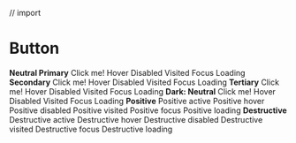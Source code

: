 // import

<Meta title="Components/Button" />

# Button

<gds-main>
  <gds-buttons>
    <gds-row>
      <strong>Neutral Primary</strong>
      <gds-button
        set="positive"
        variant="secondary"
        state="active"
        lead="plus"
        trail="plus"
      >
        Click me!
      </gds-button>
      <gds-button trail="plus" hover>
        Hover
      </gds-button>
      <gds-button disabled>Disabled</gds-button>
      <gds-button visited>Visited</gds-button>
      <gds-button focus>Focus</gds-button>
      <gds-button loading>Loading</gds-button>
    </gds-row>
    <gds-row>
      <strong>Secondary</strong>
      <gds-button secondary active leadingIcon="plus">
        Click me!
      </gds-button>
      <gds-button secondary hover>
        Hover
      </gds-button>
      <gds-button secondary disabled>
        Disabled
      </gds-button>
      <gds-button secondary visited>
        Visited
      </gds-button>
      <gds-button secondary focus>
        Focus
      </gds-button>
      <gds-button secondary loading>
        Loading
      </gds-button>
    </gds-row>
    <gds-row>
      <strong>Tertiary</strong>
      <gds-button tertiary active>
        Click me!
      </gds-button>
      <gds-button tertiary hover>
        Hover
      </gds-button>
      <gds-button tertiary disabled>
        Disabled
      </gds-button>
      <gds-button tertiary visited>
        Visited
      </gds-button>
      <gds-button tertiary focus>
        Focus
      </gds-button>
      <gds-button tertiary loading>
        Loading
      </gds-button>
    </gds-row>
    <gds-row>
      <strong>Dark: Neutral</strong>
      <gds-button dark-mode active>
        Click me!
      </gds-button>
      <gds-button dark-mode hover>
        Hover
      </gds-button>
      <gds-button dark-mode disabled>
        Disabled
      </gds-button>
      <gds-button dark-mode visited>
        Visited
      </gds-button>
      <gds-button dark-mode focus>
        Focus
      </gds-button>
      <gds-button dark-mode loading>
        Loading
      </gds-button>
    </gds-row>
  </gds-buttons>
  <gds-buttons positive>
    <strong>Positive</strong>
    <gds-button positive active>
      Positive active
    </gds-button>
    <gds-button positive hover>
      Positive hover
    </gds-button>
    <gds-button positive disabled>
      Positive disabled
    </gds-button>
    <gds-button positive visited>
      Positive visited
    </gds-button>
    <gds-button positive focus>
      Positive focus
    </gds-button>
    <gds-button positive loading>
      Positive loading
    </gds-button>
  </gds-buttons>
  <gds-buttons>
    <strong>Destructive</strong>
    <gds-button destructive active>
      Destructive active
    </gds-button>
    <gds-button destructive hover>
      Destructive hover
    </gds-button>
    <gds-button destructive disabled>
      Destructive disabled
    </gds-button>
    <gds-button destructive visited>
      Destructive visited
    </gds-button>
    <gds-button destructive focus>
      Destructive focus
    </gds-button>
    <gds-button destructive loading>
      Destructive loading
    </gds-button>
  </gds-buttons>
</gds-main>
